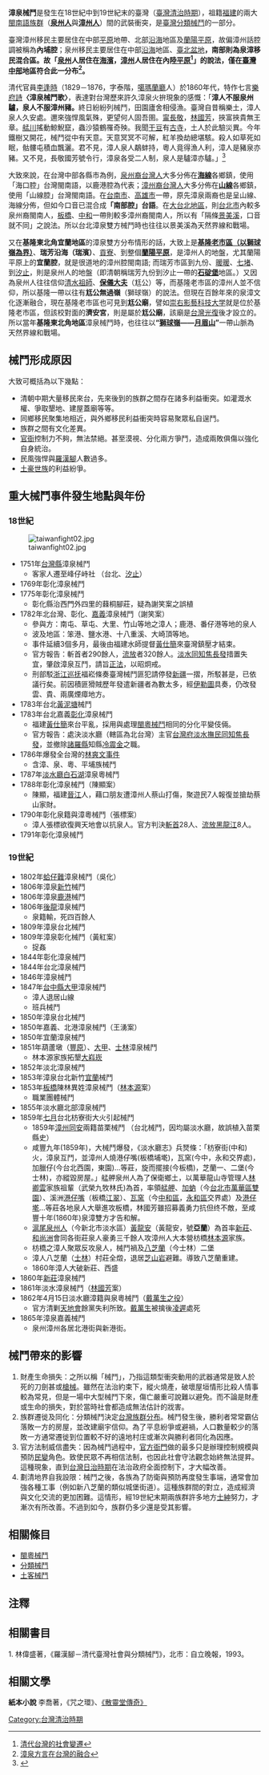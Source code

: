 '''漳泉械鬥'''是發生在18世紀中到19世紀末的臺灣（[[臺灣清治時期|臺灣清治時期]]），祖籍[[福建|福建]]的兩大[[閩南語|閩南語]][[族群|族群]]（'''[[泉州裔臺灣人|泉州人]]'''與'''[[漳州裔臺灣人|漳州人]]'''）間的武裝衝突，是[[台灣分類械鬥|臺灣分類械鬥]]的一部分。

臺灣漳州移民主要居住在中部[[平原|平原]]地帶、北部[[沿海|沿海]]地區及[[蘭陽平原|蘭陽平原]]，故偏漳州話腔調被稱為'''內埔腔'''；泉州移民主要居住在中部[[沿海|沿海]]地區、[[臺北盆地|臺北盆地]]'''，南部則為泉漳移民混合區。故「[[泉州|泉州]]人居住在[[海濱|海濱]]，[[漳州|漳州]]人居住在內陸[[平原|平原]]<ref>[http://admin.taiwan.net.tw/e-learn/%E5%8F%B0%E7%81%A3%E7%99%BC%E5%B1%95%E5%8F%B2/chop08-1.htm 清代台灣的社會變遷]{{dead link|date=2018年1月 |bot=InternetArchiveBot |fix-attempted=yes }}</ref>」的說法，僅在[[臺灣中部|臺灣中部]]地區符合此一分布<ref>[http://www.uijin.idv.tw/doc/%E8%AB%96%E6%96%87/%E7%A4%BE%E6%9C%83%E8%AA%9E%E8%A8%80%E5%AD%B8%E8%88%87%E5%9C%B0%E7%90%86%E6%96%B9%E8%A8%80%E5%AD%B8/199512%E6%BC%B3%E6%B3%89%E6%96%B9%E8%A8%80%E5%9C%A8%E5%8F%B0%E7%81%A3%E7%9A%84%E8%9E%8D%E5%90%88.pdf 漳泉方言在台灣的融合]{{dead link|date=2018年1月 |bot=InternetArchiveBot |fix-attempted=yes }}</ref>。'''

清代官員[[李逢時_(清朝)|李逢時]]（1829－1876，字泰階，[[噶瑪蘭廳|噶瑪蘭廳]]人）於1860年代，特作七言[[樂府詩|樂府詩]]'''〈漳泉械鬥歌〉'''，表達對台灣歷來許久漳泉火拚現象的感慨：「'''漳人不服泉州驢，泉人不服漳州豬。'''終日紛紛列械鬥，田園廬舍相侵漁。臺灣自昔稱樂土，漳人泉人久安處。邇來強悍風氣殊，更望何人固吾圉。[[甯長敬|甯長敬]]，[[林國芳|林國芳]]，挾富挾貴無王章。[[淡水河|艋川]]搖動鯨鯢竄，蟲沙猿鶴罹奇殃。我聞[[關渡|干豆]]有[[關渡宮|古寺]]，土人於此驗災異。今年鐵樹又開花，械鬥從中有天意。天意冥冥不可解，紅羊換劫總堪駭。殺人如草死如眠，骷髏屯積血飄灑。君不見，漳人泉人鷸蚌持，粵人竟得漁人利，漳人是豬泉亦豬。又不見，長敬國芳號令行，漳泉各受二人制，泉人是驢漳亦驢。」<ref>{{cite web|url=https://ipoem.nmtl.gov.tw/nmtlpoem?uid=54&pid=667|title=漳泉械鬥歌|website=愛詩網|publisher=[[國立台灣文學館|國立台灣文學館]]|accessdate=2021-03-15|archive-date=2020-10-25|archive-url=https://web.archive.org/web/20201025085944/https://ipoem.nmtl.gov.tw/nmtlpoem?uid=54&pid=667|dead-url=no}}</ref>

大致來說，在台灣中部各縣市為例，[[泉州裔台灣人|泉州裔台灣人]]大多分佈在'''[[海線地區|海線]]'''各鄉鎮，使用「海口腔」台灣閩南語，以鹿港腔為代表；[[漳州裔台灣人|漳州裔台灣人]]大多分佈在'''[[山線|山線]]'''各鄉鎮，使用「山線腔」台灣閩南語。在[[台南市|台南市]]、[[高雄市|高雄市]]一帶，原先漳泉兩裔也是呈山線、海線分佈，但如今口音已混合成'''「南部腔」台語'''。在[[大台北地區|大台北地區]]，則[[台北市|台北市]]內較多泉州裔閩南人，[[板橋區_(新北市)|板橋]]、[[中和區|中和]]一帶則較多漳州裔閩南人，所以有「隔條[[景美溪|景美溪]]，口音就不同」之說法。所以台北漳泉雙方械鬥時也往往以景美溪為天然界線和戰場。

又在'''基隆東北角宜蘭地區'''的漳泉雙方分布情形的話，大致上是'''[[基隆街_(基隆郡)|基隆老市區（以獅球嶺為界）]]'''、'''瑞芳沿海（瑞濱）'''、[[貢寮|貢寮]]、到整個'''[[蘭陽平原|蘭陽平原]]'''，是漳州人的地盤，尤其蘭陽平原上的'''宜蘭腔'''，就是很道地的漳州腔閩南語; 而瑞芳市區到九份、[[暖暖區|暖暖]]、[[七堵|七堵]]、到[[汐止|汐止]]，則是泉州人的地盤（即清朝稱瑞芳九份到汐止一帶的'''[[石碇堡|石碇堡]]'''地區。）又因為泉州人往往信仰[[清水祖師|清水祖師]]、'''[[保儀大夫|保儀大夫]]'''（尪公）等，而基隆老市區的漳州人並不信仰，所以基隆一帶以往有'''尪公無過嶺'''（獅球嶺）的說法。但現在百餘年來的泉漳文化逐漸融合，現在基隆老市區也可見到'''尪公廟'''，譬如[[崇右影藝科技大学|崇右影藝科技大学]]就是位於基隆老市區，但該校對面的'''濟安宮'''，則是屬於'''尪公廟'''，該廟是[[台灣光復|台灣光復]]後才設立的。所以當年'''基隆東北角地區'''漳泉械鬥時，也往往以'''“[[獅球嶺|獅球嶺]]——[[月眉山|月眉山]]”'''一帶山脈為天然界線和戰場。

== 械鬥形成原因 ==
大致可概括為以下幾點：
*清朝中期大量移民來台，先來後到的族群之間存在諸多利益衝突。如灌溉水權、爭取墾地、建屋蓋廟等等。
*同鄉移民聚集地相近，與外鄉移民利益衝突時容易聚眾私自逞鬥。
*族群之間有文化差異。
*[[官衙|官衙]]控制力不夠，無法禁絕。甚至漠視、分化兩方爭鬥，造成兩敗俱傷以強化自身統治。
*民風強悍與[[羅漢腳|羅漢腳]]人數過多。
* [[紳士階級|土豪]][[世族|世族]]的利益紛爭。

== 重大械鬥事件發生地點與年份 ==
=== 18世紀 ===
[[File:taiwanfight02.jpg|thumb]]
* 1751年[[臺灣縣_(1684年-1887年)|台灣縣]]漳泉械鬥 
** 客家人遷至峰仔峙社 （台北、[[汐止區|汐止]]） 
* 1769年彰化漳泉械鬥
* 1775年彰化漳泉械鬥
** 彰化縣治西門外四里的蕀桐腳莊，疑為謝笑案之誤植 
* 1782年北台灣、彰化、[[嘉義都會區|嘉義]]漳泉械鬥（謝笑案） 
** 參與方：南屯、草屯、大里、竹山等地之漳人；鹿港、番仔港等地的泉人 
** 波及地區：笨港、鹽水港、十八重溪、大崎頂等地。 
** 事件延續3個多月，最後由福建水師提督[[黃仕簡|黃仕簡]]來臺灣鎮壓才結束。 
** 官方報告：斬首者290餘人，[[流放|流放]]者320餘人。[[淡水同知|淡水同知]][[焦長發|焦長發]]措置失宜，肇啟漳泉互鬥，請旨[[死刑|正法]]，以昭炯戒。 
** 刑部駁[[浙江巡抚|浙江巡抚]]福崧條奏臺灣械鬥匪犯請停發[[新疆|新疆]]一摺，所駁甚是，已依議行矣。前因積匪猾賊歷年發遣新疆者為數太多，經[[伊勒圖|伊勒圖]]具奏，仍改發雲、貴、兩廣煙瘴地方。 
* 1783年台北[[黃泥塘|黃泥塘]]械鬥
* 1783年台北嘉義[[彰化縣|彰化]]漳泉械鬥
** 福建[[黃仕簡|黃仕簡]]來台平亂，採用與處理[[閩粵械鬥|閩粵械鬥]]相同的分化平變伎倆。
** 官方報告：處決淡水廳（轄區為北台灣）主官[[台灣府淡水撫民同知|台灣府淡水撫民同知]][[焦長發|焦長發]]，並撤除[[諸羅縣|諸羅縣]]知縣[[冷震金|冷震金]]之職。
* 1786年爆發全台灣的[[林爽文事件|林爽文事件]]
** 含漳、泉、粵、平埔族械鬥
* 1787年[[淡水廳|淡水廳]][[內湖區|白石湖]]漳泉粵械鬥 
* 1788年彰化漳泉械鬥（陳顯案） 
** 陳顯，福建[[晉江|晉江]]人，藉口朋友遭漳州人蔡山打傷，聚遊民7人報復並搶劫蔡山家財。 
* 1790年彰化泉籍與漳粵械鬥（張標案） 
** 漳人張標欲復興天地會以抗泉人。官方判決[[斬首|斬首]]28人、[[流放|流放]][[黑龍江|黑龍江]]8人。 
* 1791年彰化漳泉械鬥

=== 19世紀 ===
* 1802年[[噶瑪蘭廳|蛤仔難]]漳泉械鬥（吳化）
* 1806年漳泉[[新竹市|新竹]]械鬥
* 1806年漳泉[[鹿港鎮|鹿港]]械鬥
* 1806年[[後龍鎮_(臺灣)|後龍]]漳泉械鬥 
** 泉籍輸，死四百餘人 
* 1809年漳泉台北械鬥 
* 1809年漳泉彰化械鬥（黃紅案）
** 捉姦 
* 1844年彰化漳泉械鬥 
* 1844年台北漳泉械鬥 
* 1846年漳泉械鬥 
* 1847年[[台中縣|台中縣]][[大甲區|大甲]]漳泉械鬥 
** 漳人退居山線 
** 班兵械鬥 
* 1850年漳泉台北械鬥 
* 1850年嘉義、北港漳泉械鬥（王湧案） 
* 1850年宜蘭漳泉械鬥 
* 1851年葫蘆墩（[[豐原區|豐原]]）、[[大甲區|大甲]]、[[士林區|士林]]漳泉械鬥 
** 林本源家族拓墾[[大溪區|大嵙崁]] 
* 1852年淡北漳泉械鬥 
* 1853年漳泉台北新竹[[宜蘭縣|宜蘭]]械鬥 
* 1853年[[板橋區_(新北市)|板橋]]陳林異姓漳泉械鬥（[[林本源|林本源]]案）
** 職業團體械鬥
* 1855年淡水廳北部漳泉械鬥
* 1859年[[七月|七月]]台北枋寮街大火引起械鬥 
** 1859年[[漳州|漳州]][[同安|同安]]兩籍苗栗械鬥 （台北械鬥，因均屬淡水廳，故誤植入苗栗縣史） 
** 咸豐九年(1859年)，大械鬥爆發，《淡水廳志》兵燹條：「枋寮街(中和)火，漳泉互鬥，並漳州人燒港仔嘴(板橋埔墘)，瓦窯(今中，永和交界處)，加臘仔(今台北西園，東園)...等莊，旋而擺接(今板橋)，芝蘭一、二堡(今士林)，亦縱毀房屋。」艋舺泉州人為了保衛鄉土，以萬華龍山寺管理人[https://dl.lib.ntu.edu.tw/s/photo/item/497430#?c=&m=&s=&cv=&xywh=-492%2C-1%2C1372%2C561 林卿雲]家族祖輩（武榮九牧林氏)為首，率領[[艋舺|艋舺]]、[[加蚋|加蚋]]（今[[台北市|台北市]][[萬華區|萬華區]][[雙園|雙園]]）、溪洲[[江翠|港仔嘴]]（板橋[[江翠|江翠]]）、[[瓦磘溝|瓦窯]]（今[[中和區|中和區]]，[[永和區|永和區]]交界處）及[[港墘站|港仔墘]]...等莊各地泉人大舉進攻板橋，林國芳雖招募義勇力抗但终不敵，至咸豐十年(1860年)泉漳雙方才告和解。
** [[淡水區|滬尾泉州人]]（今新北市淡水區）[[黃龍安|黃龍安]]（黃龍安，號'''亞蘭'''）為首率[[新莊區|新莊]]、[[蘆洲區|和尚洲]]會同各街莊泉人豪勇三千餘人攻漳州人大本營枋橋[[林本源|林本源]]家族。
** 枋橋之漳人聚眾反攻泉人，械鬥禍及[[士林區|八芝蘭]]（今士林）二堡 
** 漳人八芝蘭（[[士林區|士林]]）村莊全燬，退居[[芝山岩|芝山岩]]避難。導致八芝蘭重建。 
** 1860年漳人大破新莊、西盛 
* 1860年[[新莊區|新莊]]漳泉械鬥 
* 1861年淡水漳泉械鬥（[[林國芳|林國芳]]案） 
* 1862年4月15日淡水廳漳籍與泉粵械鬥（[[戴潮春事件|戴萬生之役]]） 
** 官方清剿[[天地會|天地會]]餘黨失利所致。[[戴萬生|戴萬生]]被擒後[[凌遲|凌遲]]處死 
* 1865年漳泉嘉義械鬥 
** 泉州漳州各居北港街與新港街。

== 械鬥帶來的影響 ==
# 財產生命損失：之所以稱「械鬥」，乃指這類型衝突動用的武器通常是致人於死的刀劍甚或[[槍械|槍械]]。雖然在法治約束下，縱火燒產，破壞屋垣情形比殺人情事較為常見，但是一場中大型械鬥下來，傷亡嚴重可說難以避免。而不論是財產或生命的損失，對於當時社會都造成無法估計的戕害。
# 族群遷徙及同化：分類械鬥決定[[台灣族群|台灣族群分布]]。械鬥發生後，勝利者常常霸佔落敗一方的房屋，並改建廟宇信仰。為了平息紛爭或避禍，人口數量較少的落敗一方通常遷徙到位置較不好的遠地村庄或漸次與勝利者同化為因應。
# 官方法制威信盡失：因為械鬥過程中，[[官方|官方]][[衙門|衙門]]做的最多只是辦理控制規模與預防[[清代台灣民變列表|民變]]角色。致使民眾不再相信法制，也因此社會守法觀念始終無法提昇。這種現象，直到[[台灣日治時期|台灣日治時期]]在法治政府全面控制下，才大幅改善。
# 劃清地界自我設限：械鬥之後，各族為了防衛與預防再度發生事端，通常會加強各種工事（例如新八芝蘭的類似城堡街道）。這種族群間的對立，造成經濟與文化交流的更加困難。這情形，經19世紀末期兩族群許多地方[[士紳|士紳]]努力，才漸次有所改善。不過到如今，族群仍多少還是受其影響。

== 相關條目 ==
*[[閩粵械鬥|閩粵械鬥]]
*[[分類械鬥|分類械鬥]]
*[[土客械鬥|土客械鬥]]

== 注釋 ==
{{reflist}}



== 相關書目 ==
1. 林偉盛著，《羅漢腳－清代臺灣社會與分類械鬥》，北市：自立晚報，1993。

== 相關文學 ==
'''紙本小說'''
李喬著，《咒之環》、[http://www.books.com.tw/products/0010589541 《散靈堂傳奇》] {{Wayback|url=http://www.books.com.tw/products/0010589541 |date=20190620210646 }}<br />

[[Category:台灣清治時期|Category:台灣清治時期]]